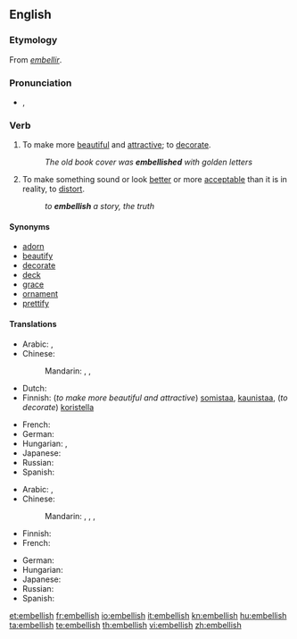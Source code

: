 ==English==

===Etymology===
From {{etyl|fro}} ''[[embellir]]''.

===Pronunciation===
* {{IPA|/ɪmˈbɛlɪʃ/}}, {{SAMPA|/Im"bElIS/}}

===Verb===
{{en-verb|embellish|es}}

# To make more [[beautiful]] and [[attractive]]; to [[decorate]].
#: ''The old book cover was '''embellished''' with golden letters''
# To make something sound or look [[better]] or more [[acceptable]] than it is in reality, to [[distort]].
#: ''to '''embellish''' a story, the truth''

====Synonyms====
* [[adorn]]
* [[beautify]]
* [[decorate]]
* [[deck]]
* [[grace]]
* [[ornament]]
* [[prettify]]

====Translations====
{{trans-top|To make more beautiful and attractive; to decorate}}
* Arabic: {{t|ar|جمل|tr=jámmala|sc=Arab}},  {{t|ar|زخرف|tr=zákhrafa|sc=Arab}}
* Chinese:
*: Mandarin: {{t|zh|美化|tr=měihuà|sc=Hani}},  {{t|zh|修飾|sc=Hani}},  {{t|zh|修饰|tr=xiūshì|sc=Hani}}
* Dutch: {{t-|nl|verfraaien}}
* Finnish: (''to make more beautiful and attractive'') [[somistaa]], [[kaunistaa]], (''to decorate'') [[koristella]]
{{trans-mid}}
* French: {{t|fr|embellir}}
* German: {{t+|de|schmücken}}
* Hungarian: {{t+|hu|díszít}},  {{t-|hu|szépít}}
* Japanese: {{t|ja|飾る|tr=かざる, kazaru|sc=Jpan}}
* Russian: {{t|ru|украшать|tr=ukrašát'|sc=Cyrl}}
* Spanish: {{t-|es|embellecer}}
{{trans-bottom}}

{{trans-top|To make something sound or look better or more acceptable than it is in reality, to distort}}
* Arabic: {{t|ar|جمل|tr=jámmala|sc=Arab}},  {{t|ar|زخرف|tr=zákhrafa|sc=Arab}}
* Chinese:
*: Mandarin: {{t|zh|點綴|sc=Hani}},  {{t|zh|点缀|tr=diǎnzhui|sc=Hani}},  {{t|zh|修飾|sc=Hani}},  {{t|zh|修饰|tr=xiūshì|sc=Hani}}
* Finnish: {{t-|fi|kaunistella}}
* French: {{t|fr|embellir}}
{{trans-mid}}
* German: {{t+|de|ausschmücken}}
* Hungarian: {{t-|hu|szépít}}
* Japanese: {{t|ja|尾鰭を付ける|tr=おひれをつける, ohire-o tsukeru|sc=Jpan}}
* Russian: {{t|ru|приукрашивать|tr=priukrášivat'|sc=Cyrl}}
* Spanish: {{t-|es|adornar}}
{{trans-bottom}}

[[et:embellish]]
[[fr:embellish]]
[[io:embellish]]
[[it:embellish]]
[[kn:embellish]]
[[hu:embellish]]
[[ta:embellish]]
[[te:embellish]]
[[th:embellish]]
[[vi:embellish]]
[[zh:embellish]]
